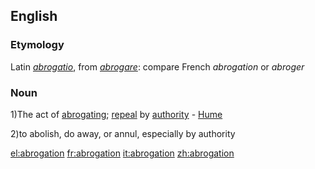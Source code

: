 ==English==
===Etymology===
Latin ''[[abrogatio]]'', from ''[[abrogare]]'': compare French ''abrogation'' or ''abroger''
===Noun===
1)The act of [[abrogating]]; [[repeal]] by [[authority]] - [[Hume]]

2)to abolish, do away, or annul, especially by authority



[[el:abrogation]]
[[fr:abrogation]]
[[it:abrogation]]
[[zh:abrogation]]